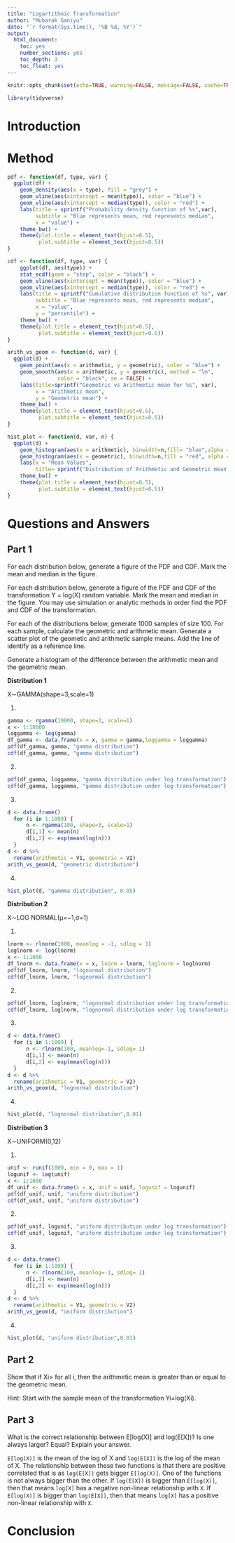 ```yaml
---
title: "Logartithmic Transformation"
author: "Mubarak Ganiyu"
date: "`r format(Sys.time(), '%B %d, %Y')`"
output:
  html_document:
    toc: yes
    number_sections: yes
    toc_depth: 3
    toc_float: yes
---
```


```r
knitr::opts_chunk$set(echo=TRUE, warning=FALSE, message=FALSE, cache=TRUE)
```

```r
library(tidyverse)
```

# Introduction

# Method

```r
pdf <- function(df, type, var) {
  ggplot(df) +
    geom_density(aes(x = type), fill = "grey") +
    geom_vline(aes(xintercept = mean(type)), color = "blue") +
    geom_vline(aes(xintercept = median(type)), color = "red") +
    labs(title = sprintf("Probability density function of %s",var),
         subtitle = "Blue represents mean, red represents median",
         x = "value") +
    theme_bw() +
    theme(plot.title = element_text(hjust=0.5),
          plot.subtitle = element_text(hjust=0.5))
}

cdf <- function(df, type, var) {
    ggplot(df, aes(type)) + 
    stat_ecdf(geom = "step", color = "black") +
    geom_vline(aes(xintercept = mean(type)), color = "blue") +
    geom_vline(aes(xintercept = median(type)), color = "red") +
    labs(title = sprintf("Cumulative distribution function of %s", var),
         subtitle = "Blue represents mean, red represents median",
         x = "value",
         y = "percentile") +
    theme_bw() +
    theme(plot.title = element_text(hjust=0.5),
          plot.subtitle = element_text(hjust=0.5))
}

arith_vs_geom <- function(d, var) {
  ggplot(d) +
    geom_point(aes(x = arithmetic, y = geometric), color = "blue") +
    geom_smooth(aes(x = arithmetic, y = geometric), method = "lm",
                color = "black", se = FALSE) +
    labs(title=sprintf("Geometric vs Arithmetic mean for %s", var),
         x = "Arithmetic mean",
         y = "Geometric mean") +
    theme_bw() +
    theme(plot.title = element_text(hjust=0.5),
          plot.subtitle = element_text(hjust=0.5))
}

hist_plot <- function(d, var, n) {
  ggplot(d) +
    geom_histogram(aes(x = arithmetic), binwidth=n,fill= "blue",alpha =0.4) +
    geom_histogram(aes(x = geometric), binwidth=n,fill = "red", alpha =0.4) +
    labs(x = "Mean Values", 
         title= sprintf("Distribution of Arithmetic and Geometric mean values of %s", var), subtitle = "Blue represents arithmetic, red represents geometric") +
    theme_bw() +
    theme(plot.title = element_text(hjust=0.5),
          plot.subtitle = element_text(hjust=0.5))
}
```

# Questions and Answers

## Part 1

For each distribution below, generate a figure of the PDF and CDF. Mark the mean and median in the figure.

For each distribution below, generate a figure of the PDF and CDF of the transformation Y = log(X) random variable. Mark the mean and median in the figure. You may use simulation or analytic methods in order find the PDF and CDF of the transformation.

For each of the distributions below, generate 1000 samples of size 100. For each sample, calculate the geometric and arithmetic mean. Generate a scatter plot of the geometic and arithmetic sample means. Add the line of identify as a reference line.

Generate a histogram of the difference between the arithmetic mean and the geometric mean.

**Distribution 1**

X∼GAMMA(shape=3,scale=1)

1.

```r
gamma <- rgamma(10000, shape=3, scale=1)
x <- 1:10000
loggamma <- log(gamma)
df_gamma <- data.frame(x = x, gamma = gamma,loggamma = loggamma)
pdf(df_gamma, gamma, "gamma distribution")
cdf(df_gamma, gamma, "gamma distribution")
```

2. 

```r
pdf(df_gamma, loggamma, "gamma distribution under log transformation")
cdf(df_gamma, loggamma, "gamma distribution under log transformation")
```

3.

```r
d <- data.frame()
  for (i in 1:1000) {
      n <- rgamma(100, shape=3, scale=1)
      d[i,1] <- mean(n)
      d[i,2] <- exp(mean(log(n)))
  }
d <- d %>% 
  rename(arithmetic = V1, geometric = V2)
arith_vs_geom(d, "geometric distribution")
```

4. 

```r
hist_plot(d, "gammma distribution", 0.05)
```

**Distribution 2**

X∼LOG NORMAL(μ=−1,σ=1)

1.

```r
lnorm <- rlnorm(1000, meanlog = -1, sdlog = 1)
loglnorm <- log(lnorm)
x <- 1:1000
df_lnorm <- data.frame(x = x, lnorm = lnorm, loglnorm = loglnorm)
pdf(df_lnorm, lnorm, "lognormal distribution")
cdf(df_lnorm, lnorm, "lognormal distribution")
```

2. 

```r
pdf(df_lnorm, loglnorm, "lognormal distribution under log transformation")
cdf(df_lnorm, loglnorm, "lognormal distribution under log transformation")
```
3.
```r
d <- data.frame()
  for (i in 1:1000) {
      n <- rlnorm(100, meanlog=-1, sdlog= 1)
      d[i,1] <- mean(n)
      d[i,2] <- exp(mean(log(n)))
  }
d <- d %>% 
  rename(arithmetic = V1, geometric = V2)
arith_vs_geom(d, "lognormal distribution")
```

4. 
```r
hist_plot(d, "lognormal distribution",0.01)
```

**Distribution 3**

X∼UNIFORM(0,12)

1. 

```r
unif <- runif(1000, min = 0, max = 1)
logunif <- log(unif)
x <- 1:1000
df_unif <- data.frame(x = x, unif = unif, logunif = logunif)
pdf(df_unif, unif, "uniform distribution")
cdf(df_unif, unif, "uniform distribution")
```

2. 
```r
pdf(df_unif, logunif, "uniform distribution under log transformation")
cdf(df_unif, logunif, "uniform distribution under log transformation")
```

3.

```r
d <- data.frame()
  for (i in 1:1000) {
      n <- rlnorm(100, meanlog=-1, sdlog= 1)
      d[i,1] <- mean(n)
      d[i,2] <- exp(mean(log(n)))
  }
d <- d %>% 
  rename(arithmetic = V1, geometric = V2)
arith_vs_geom(d, "uniform distribution")
```

4. 

```r
hist_plot(d, "uniform distribution",0.01)
```

## Part 2

Show that if Xi> for all i, then the arithmetic mean is greater than or equal to the geometric mean.

Hint: Start with the sample mean of the transformation Yi=log(Xi).


## Part 3

What is the correct relationship between E[log(X)] and log(E[X])? Is one always larger? Equal? Explain your answer.

`E[log(X)]` is the mean of the log of X and `log(E[X])` is the log of the mean of X. The relationship between these two functions is that there are positive correlated that is as `log(E[X])` gets bigger `E[log(X)]`. One of the functions is not always bigger than the other. If `log(E[X])` is bigger than `E[log(X)]`, then that means `log[X]` has a negative non-linear relationship with `X`. If `E[log(X)]` is bigger than `log(E[X])`, then that means `log[X]` has a positive non-linear relationship with `X`. 

# Conclusion